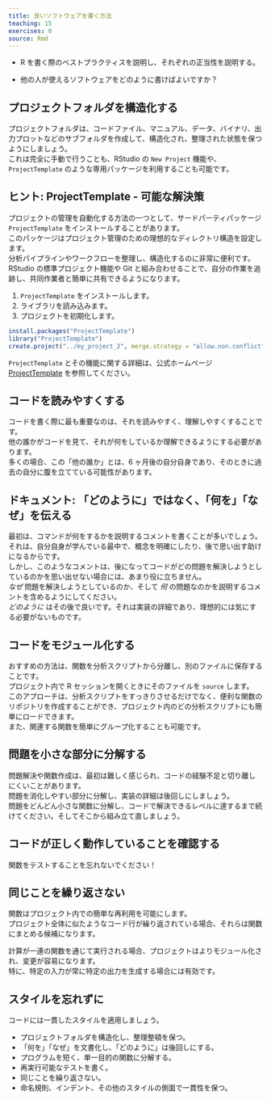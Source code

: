 ```yaml
---
title: 良いソフトウェアを書く方法
teaching: 15
exercises: 0
source: Rmd
---
```


::::::::::::::::::::::::::::::::::::::: objectives

- R を書く際のベストプラクティスを説明し、それぞれの正当性を説明する。

::::::::::::::::::::::::::::::::::::::::::::::::::

:::::::::::::::::::::::::::::::::::::::: questions

- 他の人が使えるソフトウェアをどのように書けばよいですか？

::::::::::::::::::::::::::::::::::::::::::::::::::

## プロジェクトフォルダを構造化する

プロジェクトフォルダは、コードファイル、マニュアル、データ、バイナリ、出力プロットなどのサブフォルダを作成して、構造化され、整理された状態を保つようにしましょう。  
これは完全に手動で行うことも、RStudio の `New Project` 機能や、`ProjectTemplate` のような専用パッケージを利用することも可能です。

:::::::::::::::::::::::::::::::::::::::::  callout

## ヒント: ProjectTemplate - 可能な解決策

プロジェクトの管理を自動化する方法の一つとして、サードパーティパッケージ `ProjectTemplate` をインストールすることがあります。  
このパッケージはプロジェクト管理のための理想的なディレクトリ構造を設定します。  
分析パイプラインやワークフローを整理し、構造化するのに非常に便利です。  
RStudio の標準プロジェクト機能や Git と組み合わせることで、自分の作業を追跡し、共同作業者と簡単に共有できるようになります。

1. `ProjectTemplate` をインストールします。
2. ライブラリを読み込みます。
3. プロジェクトを初期化します。

```r
install.packages("ProjectTemplate")
library("ProjectTemplate")
create.project("../my_project_2", merge.strategy = "allow.non.conflict")
```

`ProjectTemplate` とその機能に関する詳細は、公式ホームページ [ProjectTemplate](https://projecttemplate.net/index.html) を参照してください。

::::::::::::::::::::::::::::::::::::::::::::::::::

## コードを読みやすくする

コードを書く際に最も重要なのは、それを読みやすく、理解しやすくすることです。  
他の誰かがコードを見て、それが何をしているか理解できるようにする必要があります。  
多くの場合、この「他の誰か」とは、6 ヶ月後の自分自身であり、そのときに過去の自分に腹を立てている可能性があります。

## ドキュメント: 「どのように」ではなく、「何を」「なぜ」を伝える

最初は、コマンドが何をするかを説明するコメントを書くことが多いでしょう。  
それは、自分自身が学んでいる最中で、概念を明確にしたり、後で思い出す助けになるからです。  
しかし、このようなコメントは、後になってコードがどの問題を解決しようとしているのかを思い出せない場合には、あまり役に立ちません。  
*なぜ* 問題を解決しようとしているのか、そして *何* の問題なのかを説明するコメントを含めるようにしてください。  
*どのように* はその後で良いです。それは実装の詳細であり、理想的には気にする必要がないものです。

## コードをモジュール化する

おすすめの方法は、関数を分析スクリプトから分離し、別のファイルに保存することです。  
プロジェクト内で R セッションを開くときにそのファイルを `source` します。  
このアプローチは、分析スクリプトをすっきりさせるだけでなく、便利な関数のリポジトリを作成することができ、プロジェクト内のどの分析スクリプトにも簡単にロードできます。  
また、関連する関数を簡単にグループ化することも可能です。

## 問題を小さな部分に分解する

問題解決や関数作成は、最初は難しく感じられ、コードの経験不足と切り離しにくいことがあります。  
問題を消化しやすい部分に分解し、実装の詳細は後回しにしましょう。  
問題をどんどん小さな関数に分解し、コードで解決できるレベルに達するまで続けてください。そしてそこから組み立て直しましょう。

## コードが正しく動作していることを確認する

関数をテストすることを忘れないでください！

## 同じことを繰り返さない

関数はプロジェクト内での簡単な再利用を可能にします。  
プロジェクト全体に似たようなコード行が繰り返されている場合、それらは関数にまとめる候補になります。

計算が一連の関数を通じて実行される場合、プロジェクトはよりモジュール化され、変更が容易になります。  
特に、特定の入力が常に特定の出力を生成する場合には有効です。

## スタイルを忘れずに

コードには一貫したスタイルを適用しましょう。

:::::::::::::::::::::::::::::::::::::::: keypoints

- プロジェクトフォルダを構造化し、整理整頓を保つ。
- 「何を」「なぜ」を文書化し、「どのように」は後回しにする。
- プログラムを短く、単一目的の関数に分解する。
- 再実行可能なテストを書く。
- 同じことを繰り返さない。
- 命名規則、インデント、その他のスタイルの側面で一貫性を保つ。

::::::::::::::::::::::::::::::::::::::::::::::::::


